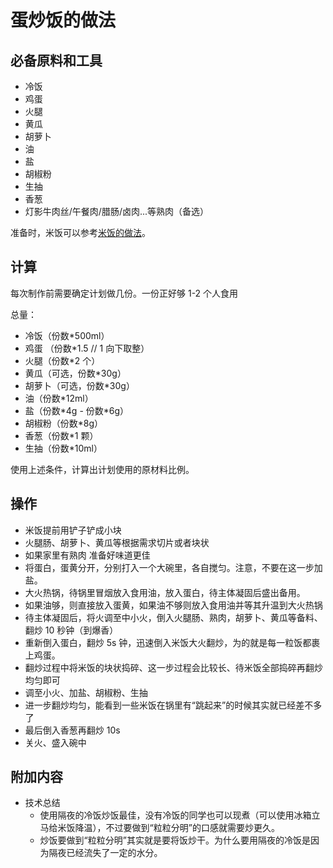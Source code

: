 # 蛋炒饭的做法

## 必备原料和工具

* 冷饭
* 鸡蛋
* 火腿
* 黄瓜
* 胡萝卜
* 油
* 盐
* 胡椒粉
* 生抽
* 香葱
* 灯影牛肉丝/午餐肉/腊肠/卤肉...等熟肉（备选）

准备时，米饭可以参考[米饭的做法](./米饭/电饭煲蒸米饭.mdx)。

## 计算

每次制作前需要确定计划做几份。一份正好够 1-2 个人食用

总量：

* 冷饭（份数*500ml）
* 鸡蛋 （份数*1.5 // 1 向下取整）
* 火腿（份数*2 个）
* 黄瓜（可选，份数*30g）
* 胡萝卜（可选，份数*30g）
* 油（份数*12ml）
* 盐（份数\*4g - 份数*6g）
* 胡椒粉（份数*8g）
* 香葱（份数*1 颗）
* 生抽（份数*10ml）

使用上述条件，计算出计划使用的原材料比例。

## 操作

* 米饭提前用铲子铲成小块
* 火腿肠、胡萝卜、黄瓜等根据需求切片或者块状
* 如果家里有熟肉 准备好味道更佳
* 将蛋白，蛋黄分开，分别打入一个大碗里，各自搅匀。注意，不要在这一步加盐。
* 大火热锅，待锅里冒烟放入食用油，放入蛋白，待主体凝固后盛出备用。
* 如果油够，则直接放入蛋黄，如果油不够则放入食用油并等其升温到大火热锅
* 待主体凝固后，将火调至中小火，倒入火腿肠、熟肉，胡萝卜、黄瓜等备料、翻炒 10 秒钟（到爆香）
* 重新倒入蛋白，翻炒 5s 钟，迅速倒入米饭大火翻炒，为的就是每一粒饭都裹上鸡蛋。
* 翻炒过程中将米饭的块状捣碎、这一步过程会比较长、待米饭全部捣碎再翻炒均匀即可
* 调至小火、加盐、胡椒粉、生抽
* 进一步翻炒均匀，能看到一些米饭在锅里有“跳起来”的时候其实就已经差不多了
* 最后倒入香葱再翻炒 10s
* 关火、盛入碗中

## 附加内容

* 技术总结
  - 使用隔夜的冷饭炒饭最佳，没有冷饭的同学也可以现煮（可以使用冰箱立马给米饭降温），不过要做到“粒粒分明”的口感就需要炒更久。
  - 炒饭要做到“粒粒分明”其实就是要将饭炒干。为什么要用隔夜的冷饭是因为隔夜已经流失了一定的水分。


